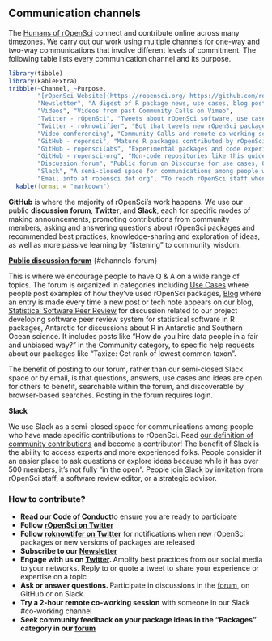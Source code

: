 ## Communication channels {#channels}

The [Humans of rOpenSci](#humans) connect and contribute online across many timezones. 
We carry out our work using multiple channels for one-way and two-way communications that involve different levels of commitment. The following table lists every communication channel and its purpose.

```r
library(tibble) 
library(kableExtra)
tribble(~Channel, ~Purpose,
        "[rOpenSci Website](https://ropensci.org/ https://github.com/ropensci/roweb2)", "Home of rOpenSci",
        "Newsletter", "A digest of R package news, use cases, blog posts, events, curated every two weeks. Subscribe via RSS (XML), JSON feed, or email.",
        "Videos", "Videos from past Community Calls on Vimeo",
        "Twitter - rOpenSci", "Tweets about rOpenSci software, use cases, blog posts, tech notes, events",
        "Twitter - roknowtifier", "Bot that tweets new rOpenSci packages or new versions of packages",
        "Video conferencing", "Community Calls and remote co-working sessions on  Zoom",
        "GitHub - ropensci", "Mature R packages contributed by rOpenSci staff or community-contributed peer-reviewed packages; software peer review system; rOpenSci website",
        "GitHub - ropenscilabs", "Experimental packages and code experiments from staff, collaborators, and participants of unconfs and related events",
        "GitHub - ropensci-org", "Non-code repositories like this guide, the blog guide, ideas for Community Calls",
        "Discussion forum", "Public forum on Discourse for use cases, Q & A about rOpenSci packages, exploration of ideas and best practices",
        "Slack", "A semi-closed space for communications among people who contribute to rOpenSci",
        "Email info at ropensci dot org", "To reach rOpenSci staff when other modes are not suitable") %>%
  kable(format = "markdown")
```


**GitHub** is where the majority of rOpenSci’s work happens. We use our public **discussion forum**, **Twitter**, and **Slack**, each for specific modes of making announcements, promoting contributions from community members, asking and answering questions about rOpenSci packages and recommended best practices, knowledge-sharing and exploration of ideas, as well as more passive learning by "listening" to community wisdom. 

**[Public discussion forum](https://discuss.ropensci.org/)** {#channels-forum}

This is where we encourage people to have Q & A on a wide range of topics. The forum is organized in categories including [Use Cases](#usecases) where people post examples of how they’ve used rOpenSci packages, [Blog](#blog) where an entry is made every time a new post or tech note appears on our blog, [Statistical Software Peer Review](#statsreview) for discussion related to our project developing software peer review system for statistical software in R packages, Antarctic for discussions about R in Antarctic and Southern Ocean science. It includes posts like "How do you hire data people in a fair and unbiased way?" in the Community category, to specific help requests about our packages like "Taxize: Get rank of lowest common taxon". 

The benefit of posting to our forum, rather than our semi-closed Slack space or by email, is that questions, answers, use cases and ideas are open for others to benefit, searchable within the forum, and discoverable by browser-based searches. Posting in the forum requires login.

**Slack**

We use Slack as a semi-closed space for communications among people who have made specific contributions to rOpenSci. Read [our definition of community contributions](#community) and become a contributor! The benefit of Slack is the ability to access experts and more experienced folks. People consider it an easier place to ask questions or explore ideas because while it has over 500 members, it’s not fully “in the open”. People join Slack by invitation from rOpenSci staff, a software review editor, or a strategic advisor. 


### How to contribute?

*   **Read our [Code of Conduct ](https://ropensci.org/code-of-conduct/)**to ensure you are ready to participate
*   **Follow [rOpenSci on Twitter](https://twitter.com/rOpenSci)**
*   **Follow [roknowtifer on Twitter](https://twitter.com/roknowtifier)** for notifications when new rOpenSci packages or new versions of packages are released
*   **Subscribe to our [Newsletter](https://news.ropensci.org/)**
*   **Engage with us on [Twitter](https://twitter.com/rOpenSci). **Amplify best practices from our social media to your networks. Reply to or quote a tweet to share your experience or expertise on a topic
*   **Ask or answer questions. **Participate in discussions in the [forum](https://discuss.ropensci.org/), on GitHub or on Slack.
*   **Try a 2-hour remote co-working session** with someone in our Slack #co-working channel
*   **Seek community feedback on your package ideas in the “Packages” category in our [forum](https://discuss.ropensci.org/c/packages)**
